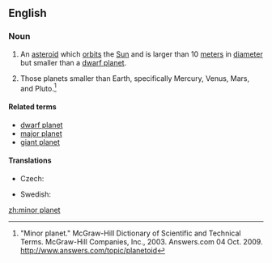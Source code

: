 ==English==

===Noun===
{{wikipedia}}
{{en-noun|sg=[[minor]] [[planet]]}}

# {{planet}} An [[asteroid]] which [[orbit]]s the [[Sun]] and is larger than 10 [[meter]]s in [[diameter]] but smaller than a [[dwarf planet]].
# {{planet}} Those planets smaller than Earth, specifically Mercury, Venus, Mars, and Pluto.<ref>"Minor planet." McGraw-Hill Dictionary of Scientific and Technical Terms. McGraw-Hill Companies, Inc., 2003. Answers.com 04 Oct. 2009. http://www.answers.com/topic/planetoid</ref>

====Related terms====
* [[dwarf planet]]
* [[major planet]]
* [[giant planet]]

====Translations====
{{trans-top|celestial body}}
* Czech: {{t-|cs|planetka|f}}
{{trans-mid}}
* Swedish: {{t-|sv|småplanet|c}}
{{trans-bottom}}

[[zh:minor planet]]